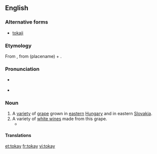 {{also|tokaý}}
==English==

===Alternative forms===
* [[tokaji]]

===Etymology===
From {{etyl|hu}} {{term|tokaji||of Tokay|lang=hu}}, from {{term|Tokaj|lang=hu}} (placename) + {{term|-i|lang=hu||originating from}}.

===Pronunciation===
* {{a|UK}} {{IPA|/təʊˈkeɪ/}}
* {{a|US}} {{IPA|/toʊˈkeɪ/}}

===Noun===
{{en-noun}}

# A [[variety]] of [[grape]] grown in [[eastern]] [[Hungary]] and in eastern [[Slovakia]].
# A variety of [[white wine]]s made from this grape.
#* {{quote-news|year=2009|date=February 25|author=Eric Asimov|title=Asian Fusion, via the Wine List|work=New York Times|url=http://www.nytimes.com/2009/02/25/dining/25pour.html
|passage=It was made from the furmint grape, which is better known in Hungary’s lusciously sweet '''tokays''', but this was delicate, floral and just right with a tart chicken curry dish.}}

====Translations====
{{trans-top|variety of grape}}
{{trans-mid}}
{{trans-bottom}}

{{trans-top|wine made from this grape}}
{{trans-mid}}
{{trans-bottom}}

[[et:tokay]]
[[fr:tokay]]
[[vi:tokay]]